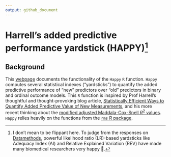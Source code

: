 ```yaml
---
output: github_document
---
```


<!-- README.md is generated from README.Rmd. Please edit that file -->

# Harrell's added predictive performance yardstick (HAPPY)[^1]

[^1]: I don't mean to be flippant here. To judge from the responses on [Datamethods](https://discourse.datamethods.org/t/statistically-efficient-ways-to-quantify-added-predictive-value-of-new-measurements/2013), powerful likelihood ratio (LR)-based yardsticks like Adequacy Index (AI) and Relative Explained Variation (REV) have made many biomedical researchers very happy 🙂.

## Background

This [webpage](https://yhpua.github.io/Happy/) documents the functionality of the `Happy` `R` function. `Happy` computes several statistical indexes ("yardsticks") to quantify the added predictive performance of "new" predictors over "old" predictors in binary and ordinal outcome models. This `R` function is inspired by Prof Harrell's thoughtful and thought-provoking blog article, [Statistically Efficient Ways to Quantify Added Predictive Value of New Measurements](https://www.fharrell.com/post/addvalue/), and his more recent thinking about the [modified adjusted Maddala-Cox-Snell $R^2$ values](https://hbiostat.org/bib/r2.html). `Happy` relies heavily on the functions from the [`rms` R package](https://github.com/harrelfe/rms).     




